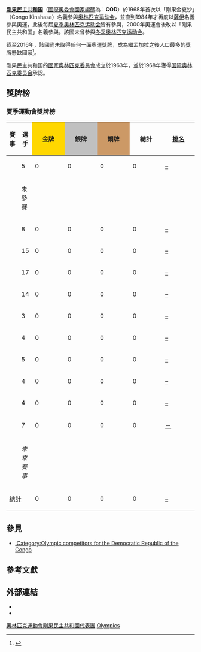 {{Infobox Country Olympics|NOC=COD}}
'''[[刚果民主共和国|刚果民主共和国]]'''（[[國際奧委會國家編碼列表|國際奧委會國家編碼]]為：'''COD'''）於1968年首次以「剛果金夏沙」（Congo Kinshasa）名義參與[[奥林匹克运动会|奥林匹克运动会]]，並直到1984年才再度以[[薩伊|薩伊]]名義參與奧運，此後每屆[[夏季奥林匹克运动会|夏季奥林匹克运动会]]皆有參與，2000年奧運會後改以「刚果民主共和国」名義參與。該國未曾參與[[冬季奥林匹克运动会|冬季奥林匹克运动会]]。

截至2016年，該國尚未取得任何一面奧運獎牌，成為繼孟加拉之後人口最多的獎牌懸缺國家<ref>{{Cite web |url=http://www.buzzfeed.com/mikemehalick/the-10-most-populated-countries-to-never-win-an-ol |title=The 10 Most Populous Countries To Never Win An Olympic Medal |accessdate=2017-03-11 |archive-date=2017-09-21 |archive-url=https://web.archive.org/web/20170921194031/https://www.buzzfeed.com/mikemehalick/the-10-most-populated-countries-to-never-win-an-ol |dead-url=no }}</ref>。

刚果民主共和国的[[國家奧林匹克委員會|國家奧林匹克委員會]]成立於1963年，並於1968年獲得[[国际奥林匹克委员会|国际奥林匹克委员会]]承認。

==獎牌榜==
{{See also|奥林匹克运动会奖牌统计}}
=== 夏季運動會獎牌榜 ===
{| class="wikitable" style="text-align:center; font-size:90%;"
|-
!賽事
!選手
|style="background:gold; width:4.5em; font-weight:bold;"|金牌
|style="background:silver; width:4.5em; font-weight:bold;"|銀牌
|style="background:#cc9966; width:4.5em; font-weight:bold;"|銅牌
!style="width:4.5em; font-weight:bold;"|總計
!style="width:4.5em; font-weight:bold;"|[[奧林匹克運動會獎牌榜|排名]]
|-
|align=left| {{GamesName|SOG|1968}} || 5 || 0 || 0 || 0 || 0 || [[1968年夏季奥林匹克运动会奖牌榜|–]]
|-
|align=left| {{GamesName|SOG|1972}} || colspan=6; rowspan=3| 未參賽
|-
|align=left| {{GamesName|SOG|1976}}
|-
|align=left| {{GamesName|SOG|1980}}
|-
|align=left| {{GamesName|SOG|1984}} || 8 || 0 || 0 || 0 || 0 || [[1984年夏季奥林匹克运动会奖牌榜|–]]
|-
|align=left| {{GamesName|SOG|1988}} || 15 || 0 || 0 || 0 || 0 || [[1988年夏季奥林匹克运动会奖牌榜|–]]
|-
|align=left| {{GamesName|SOG|1992}} || 17 || 0 || 0 || 0 || 0 || [[1992年夏季奥林匹克运动会奖牌榜|–]]
|-
|align=left| {{GamesName|SOG|1996}} || 14 || 0 || 0 || 0 || 0 || [[1996年夏季奥林匹克运动会奖牌榜|–]]
|-
|align=left| {{GamesName|SOG|2000}} || 3 || 0 || 0 || 0 || 0 || [[2000年夏季奥林匹克运动会奖牌榜|–]]
|-
|align=left| {{GamesName|SOG|2004}} || 4 || 0 || 0 || 0 || 0 || [[2004年夏季奥林匹克运动会奖牌榜|–]]
|-
|align=left| {{GamesName|SOG|2008}} || 5 || 0 || 0 || 0 || 0 || [[2008年夏季奥林匹克运动会奖牌榜|–]]
|-
|align=left| {{GamesName|SOG|2012}} || 4 || 0 || 0 || 0 || 0 || [[2012年夏季奥林匹克运动会奖牌榜|–]]
|-
|align=left| {{GamesName|SOG|2016}} || 4 || 0 || 0 || 0 || 0 || [[2016年夏季奧林匹克運動會獎牌榜|–]]
|-
|align=left| {{GamesName|SOG|2020}} || 7 || 0 || 0 || 0 || 0 || [[2020年夏季奧林匹克運動會獎牌榜|－]]
|-
|align=left| {{GamesName|SOG|2024}} || colspan=6; rowspan=3 | ''未來賽事''
|-
|align=left| {{GamesName|SOG|2028}}
|-
|align=left| {{GamesName|SOG|2032}}
|-
!colspan=2| [[奥林匹克运动会奖牌统计|總計]] !! 0 !! 0 !! 0 !! 0 !! [[奥林匹克运动会奖牌统计|–]]
|}

== 參見 ==
* [[:Category:Olympic_competitors_for_the_Democratic_Republic_of_the_Congo|:Category:Olympic competitors for the Democratic Republic of the Congo]]

== 參考文獻 ==
{{Reflist}}

== 外部連結 ==
* {{cite web |title=Democratic Republic of the Congo |publisher=International Olympic Committee |url=http://www.olympic.org/democratic-republic-of-the-congo |accessdate=2017-03-11 |archive-date=2017-07-18 |archive-url=https://web.archive.org/web/20170718054646/https://www.olympic.org/democratic-republic-of-the-congo |dead-url=no }}
* {{cite web |title=Congo (Kinshasa) |publisher=Sports-Reference.com |url=http://www.sports-reference.com/olympics/countries/COD |accessdate=2017-03-11 |archive-date=2008-12-17 |archive-url=https://web.archive.org/web/20081217124455/http://www.sports-reference.com/olympics/countries/COD/ |dead-url=yes }}

{{Nations at the Olympics}}

[[Category:奧林匹克運動會剛果民主共和國代表團|]]
[[Category:剛果民主共和國體育|Olympics]]